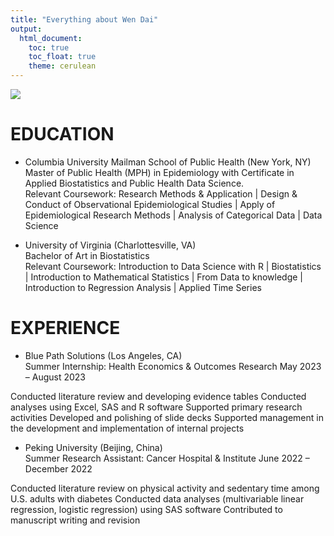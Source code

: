 ```yaml
---
title: "Everything about Wen Dai"
output: 
  html_document:
    toc: true
    toc_float: true
    theme: cerulean
---
```


![](image/giphy.gif)

# EDUCATION
* Columbia University Mailman School of Public Health (New York, NY) 	                
Master of Public Health (MPH) in Epidemiology with Certificate in Applied Biostatistics and Public Health Data Science.   
Relevant Coursework: Research Methods & Application | Design & Conduct of Observational Epidemiological Studies | Apply of Epidemiological Research Methods | Analysis of Categorical Data | Data Science 

* University of Virginia (Charlottesville, VA)	 	          				                 
Bachelor of Art in Biostatistics 						         		
Relevant Coursework: Introduction to Data Science with R | Biostatistics | Introduction to Mathematical Statistics | From Data to knowledge | Introduction to Regression Analysis | Applied Time Series


# EXPERIENCE
* Blue Path Solutions (Los Angeles, CA)  
Summer Internship: Health Economics & Outcomes Research 			             May 2023 – August 2023

Conducted literature review and developing evidence tables 
Conducted analyses using Excel, SAS and R software 
Supported primary research activities
Developed and polishing of slide decks 
Supported management in the development and implementation of internal projects 

* Peking University (Beijing, China)            							 
Summer Research Assistant: Cancer Hospital & Institute				            June 2022 – December 2022

Conducted literature review on physical activity and sedentary time among U.S. adults with diabetes 
Conducted data analyses (multivariable linear regression, logistic regression) using SAS software Contributed to manuscript writing and revision 
